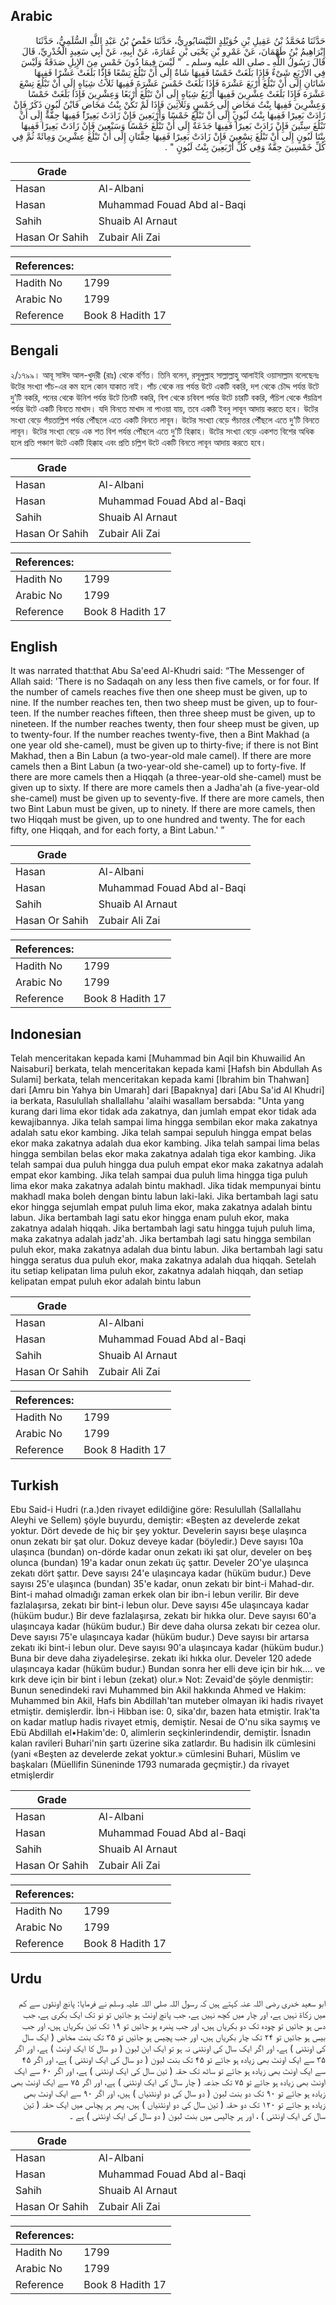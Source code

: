 ## Arabic


<div dir="rtl" lang="ar" style={{fontSize:'larger',backgroundColor:'#f8f9fa',padding:20}}>
حَدَّثَنَا مُحَمَّدُ بْنُ عَقِيلِ بْنِ خُوَيْلِدٍ النَّيْسَابُورِيُّ، حَدَّثَنَا حَفْصُ بْنُ عَبْدِ اللَّهِ السُّلَمِيُّ، حَدَّثَنَا إِبْرَاهِيمُ بْنُ طَهْمَانَ، عَنْ عَمْرِو بْنِ يَحْيَى بْنِ عُمَارَةَ، عَنْ أَبِيهِ، عَنْ أَبِي سَعِيدٍ الْخُدْرِيِّ، قَالَ قَالَ رَسُولُ اللَّهِ ـ صلى الله عليه وسلم ـ ‏ "‏ لَيْسَ فِيمَا دُونَ خَمْسٍ مِنَ الإِبِلِ صَدَقَةٌ وَلَيْسَ فِي الأَرْبَعِ شَىْءٌ فَإِذَا بَلَغَتْ خَمْسًا فَفِيهَا شَاةٌ إِلَى أَنْ تَبْلُغَ تِسْعًا فَإِذَا بَلَغَتْ عَشْرًا فَفِيهَا شَاتَانِ إِلَى أَنْ تَبْلُغَ أَرْبَعَ عَشْرَةَ فَإِذَا بَلَغَتْ خَمْسَ عَشْرَةَ فَفِيهَا ثَلاَثُ شِيَاهٍ إِلَى أَنْ تَبْلُغَ تِسْعَ عَشْرَةَ فَإِذَا بَلَغَتْ عِشْرِينَ فَفِيهَا أَرْبَعُ شِيَاهٍ إِلَى أَنْ تَبْلُغَ أَرْبَعًا وَعِشْرِينَ فَإِذَا بَلَغَتْ خَمْسًا وَعِشْرِينَ فَفِيهَا بِنْتُ مَخَاضٍ إِلَى خَمْسٍ وَثَلاَثِينَ فَإِذَا لَمْ تَكُنْ بِنْتُ مَخَاضٍ فَابْنُ لَبُونٍ ذَكَرٌ فَإِنْ زَادَتْ بَعِيرًا فَفِيهَا بِنْتُ لَبُونٍ إِلَى أَنْ تَبْلُغَ خَمْسًا وَأَرْبَعِينَ فَإِنْ زَادَتْ بَعِيرًا فَفِيهَا حِقَّةٌ إِلَى أَنْ تَبْلُغَ سِتِّينَ فَإِنْ زَادَتْ بَعِيرًا فَفِيهَا جَذَعَةٌ إِلَى أَنْ تَبْلُغَ خَمْسًا وَسَبْعِينَ فَإِنْ زَادَتْ بَعِيرًا فَفِيهَا بِنْتَا لَبُونٍ إِلَى أَنْ تَبْلُغَ تِسْعِينَ فَإِنْ زَادَتْ بَعِيرًا فَفِيهَا حِقَّتَانِ إِلَى أَنْ تَبْلُغَ عِشْرِينَ وَمِائَةً ثُمَّ فِي كُلِّ خَمْسِينَ حِقَّةٌ وَفِي كُلِّ أَرْبَعِينَ بِنْتُ لَبُونٍ ‏"‏ ‏.‏
</div>
<div style={{backgroundColor:'#f8f9fa',padding:20, marginBottom: 10}}><table> <thead> <tr> <th>Grade</th> <th></th> </tr> </thead> <tbody> <tr><td>Hasan</td><td>Al-Albani</td></tr><tr><td>Hasan</td><td>Muhammad Fouad Abd al-Baqi</td></tr><tr><td>Sahih</td><td>Shuaib Al Arnaut</td></tr><tr><td>Hasan Or Sahih</td><td>Zubair Ali Zai</td></tr></tbody></table><table> <thead> <tr> <th>References:</th> <th></th> </tr> </thead> <tbody><tr><td>Hadith No</td><td>1799</td></tr><tr><td>Arabic No</td><td>1799</td></tr><tr><td>Reference</td><td>Book 8 Hadith 17</td></tr></tbody></table></div>

## Bengali


<div dir="ltr" lang="bn" style={{fontSize:'larger',backgroundColor:'#f8f9fa',padding:20}}>
২/১৭৯৯। আবূ সাঈদ আল-খুদরী (রাঃ) থেকে বর্ণিত। তিনি বলেন, রসূলুল্লাহ সাল্লাল্লাহু আলাইহি ওয়াসাল্লাম বলেছেনঃ উটের সংখ্যা পাঁচ-এর কম হলে কোন যাকাত নাই। পাঁচ থেকে নয় পর্যন্ত উটে একটি বকরি, দশ থেকে চৌদ্দ পর্যন্ত উটে দু’টি বকরি, পনের থেকে উনিশ পর্যন্ত উটে তিনটি বকরি, বিশ থেকে চবিবশ পর্যন্ত উটে চারটি বকরি, পঁচিশ থেকে পঁয়ত্রিশ পর্যন্ত উটে একটি বিনতে মাখাদ। যদি বিনতে মাখাদ না পাওয়া যায়, তবে একটি ইবনু লাবূন আদায় করতে হবে। উটের সংখ্যা বেড়ে পঁয়তাল্লিশ পর্যন্ত পৌঁছলে এতে একটি বিনতে লাবূন। উটের সংখ্যা বেড়ে পঁচাত্তর পৌঁছলে এতে দু’টি বিনতে লাবূন। উটের সংখ্যা বেড়ে এক শত বিশ পর্যন্ত পৌঁছলে এতে দু’টি হিক্কাহ। উটের সংখ্যা বেড়ে একশত বিশের অধিক হলে প্রতি পঞ্চাশ উটে একটি হিক্কাহ এবং প্রতি চল্লিশ উটে একটি বিনতে লাবূন আদায় করতে হবে।
</div>
<div style={{backgroundColor:'#f8f9fa',padding:20, marginBottom: 10}}><table> <thead> <tr> <th>Grade</th> <th></th> </tr> </thead> <tbody> <tr><td>Hasan</td><td>Al-Albani</td></tr><tr><td>Hasan</td><td>Muhammad Fouad Abd al-Baqi</td></tr><tr><td>Sahih</td><td>Shuaib Al Arnaut</td></tr><tr><td>Hasan Or Sahih</td><td>Zubair Ali Zai</td></tr></tbody></table><table> <thead> <tr> <th>References:</th> <th></th> </tr> </thead> <tbody><tr><td>Hadith No</td><td>1799</td></tr><tr><td>Arabic No</td><td>1799</td></tr><tr><td>Reference</td><td>Book 8 Hadith 17</td></tr></tbody></table></div>

## English


<div dir="ltr" lang="en" style={{fontSize:'larger',backgroundColor:'#f8f9fa',padding:20}}>
It was narrated that:that Abu Sa'eed Al-Khudri said: “The Messenger of Allah said: 'There is no Sadaqah on any less then five camels, or for four. If the number of camels reaches five then one sheep must be given, up to nine. If the number reaches ten, then two sheep must be given, up to fourteen. If the number reaches fifteen, then three sheep must be given, up to nineteen. If the number reaches twenty, then four sheep must be given, up to twenty-four. If the number reaches twenty-five, then a Bint Makhad (a one year old she-camel), must be given up to thirty-five; if there is not Bint Makhad, then a Bin Labun (a two-year-old male camel). If there are more camels then a Bint Labun (a two-year-old she-camel) up to forty-five. If there are more camels then a Hiqqah (a three-year-old she-camel) must be given up to sixty. If there are more camels then a Jadha'ah (a five-year-old she-camel) must be given up to seventy-five. If there are more camels, then two Bint Labun must be given, up to ninety. If there are more camels, then two Hiqqah must be given, up to one hundred and twenty. The for each fifty, one Hiqqah, and for each forty, a Bint Labun.' ”
</div>
<div style={{backgroundColor:'#f8f9fa',padding:20, marginBottom: 10}}><table> <thead> <tr> <th>Grade</th> <th></th> </tr> </thead> <tbody> <tr><td>Hasan</td><td>Al-Albani</td></tr><tr><td>Hasan</td><td>Muhammad Fouad Abd al-Baqi</td></tr><tr><td>Sahih</td><td>Shuaib Al Arnaut</td></tr><tr><td>Hasan Or Sahih</td><td>Zubair Ali Zai</td></tr></tbody></table><table> <thead> <tr> <th>References:</th> <th></th> </tr> </thead> <tbody><tr><td>Hadith No</td><td>1799</td></tr><tr><td>Arabic No</td><td>1799</td></tr><tr><td>Reference</td><td>Book 8 Hadith 17</td></tr></tbody></table></div>

## Indonesian


<div dir="ltr" lang="id" style={{fontSize:'larger',backgroundColor:'#f8f9fa',padding:20}}>
Telah menceritakan kepada kami [Muhammad bin Aqil bin Khuwailid An Naisaburi] berkata, telah menceritakan kepada kami [Hafsh bin Abdullah As Sulami] berkata, telah menceritakan kepada kami [Ibrahim bin Thahwan] dari [Amru bin Yahya bin Umarah] dari [Bapaknya] dari [Abu Sa'id Al Khudri] ia berkata, Rasulullah shallallahu 'alaihi wasallam bersabda: "Unta yang kurang dari lima ekor tidak ada zakatnya, dan jumlah empat ekor tidak ada kewajibannya. Jika telah sampai lima hingga sembilan ekor maka zakatnya adalah satu ekor kambing. Jika telah sampai sepuluh hingga empat belas ekor maka zakatnya adalah dua ekor kambing. Jika telah sampai lima belas hingga sembilan belas ekor maka zakatnya adalah tiga ekor kambing. Jika telah sampai dua puluh hingga dua puluh empat ekor maka zakatnya adalah empat ekor kambing. Jika telah sampai dua puluh lima hingga tiga puluh lima ekor maka zakatnya adalah bintu makhadl. Jika tidak mempunyai bintu makhadl maka boleh dengan bintu labun laki-laki. Jika bertambah lagi satu ekor hingga sejumlah empat puluh lima ekor, maka zakatnya adalah bintu labun. Jika bertambah lagi satu ekor hingga enam puluh ekor, maka zakatnya adalah hiqqah. Jika bertambah lagi satu hingga tujuh puluh lima, maka zakatnya adalah jadz'ah. Jika bertambah lagi satu hingga sembilan puluh ekor, maka zakatnya adalah dua bintu labun. Jika bertambah lagi satu hingga seratus dua puluh ekor, maka zakatnya adalah dua hiqqah. Setelah itu setiap kelipatan lima puluh ekor, zakatnya adalah hiqqah, dan setiap kelipatan empat puluh ekor adalah bintu labun
</div>
<div style={{backgroundColor:'#f8f9fa',padding:20, marginBottom: 10}}><table> <thead> <tr> <th>Grade</th> <th></th> </tr> </thead> <tbody> <tr><td>Hasan</td><td>Al-Albani</td></tr><tr><td>Hasan</td><td>Muhammad Fouad Abd al-Baqi</td></tr><tr><td>Sahih</td><td>Shuaib Al Arnaut</td></tr><tr><td>Hasan Or Sahih</td><td>Zubair Ali Zai</td></tr></tbody></table><table> <thead> <tr> <th>References:</th> <th></th> </tr> </thead> <tbody><tr><td>Hadith No</td><td>1799</td></tr><tr><td>Arabic No</td><td>1799</td></tr><tr><td>Reference</td><td>Book 8 Hadith 17</td></tr></tbody></table></div>

## Turkish


<div dir="ltr" lang="tr" style={{fontSize:'larger',backgroundColor:'#f8f9fa',padding:20}}>
Ebu Said-i Hudri (r.a.)den rivayet edildiğine göre: Resulullah (Sallallahu Aleyhi ve Sellem) şöyle buyurdu, demiştir: «Beşten az develerde zekat yoktur. Dört devede de hiç bir şey yoktur. Develerin sayısı beşe ulaşınca onun zekatı bir şat olur. Dokuz deveye kadar (böyledir.) Deve sayısı 10a ulaşınca (bundan) on-dörde kadar onun zekatı iki şat olur, develer on beş olunca (bundan) 19'a kadar onun zekatı üç şattır. Develer 2O'ye ulaşınca zekatı dört şattır. Deve sayısı 24'e ulaşıncaya kadar (hüküm budur.) Deve sayısı 25'e ulaşınca (bundan) 35'e kadar, onun zekatı bir bint-i Mahad-dır. Bint-i mahad olmadığı zaman erkek olan bir ibn-i lebun verilir. Bir deve fazlalaşırsa, zekatı bir bint-i lebun olur. Deve sayısı 45e ulaşıncaya kadar (hüküm budur.) Bir deve fazlalaşırsa, zekatı bir hıkka olur. Deve sayısı 60'a ulaşıncaya kadar (hüküm budur.) Bir deve daha olursa zekatı bir cezea olur. Deve sayısı 75'e ulaşıncaya kadar (hüküm budur.) Deve sayısı bir artarsa zekatı iki bint-i lebun olur. Deve sayısı 90'a ulaşıncaya kadar (hüküm budur.) Buna bir deve daha ziyadeleşirse. zekatı iki hıkka olur. Develer 120 adede ulaşıncaya kadar (hüküm budur.) Bundan sonra her elli deve için bir hık.... ve kırk deve için bir bint i lebun (zekat) olur.» Not: Zevaid'de şöyle denmiştir: Bunun senedindeki ravi Muhammed bin Akil hakkında Ahmed ve Hakim: Muhammed bin Akil, Hafs bin Abdillah'tan muteber olmayan iki hadis rivayet etmiştir. demişlerdir. İbn-i Hibban ise: 0, sika'dır, bazen hata etmiştir. Irak'ta on kadar matlup hadis rivayet etmiş, demiştir. Nesai de O'nu sika saymış ve Ebü Abdillah el•Hakim'de: 0, alimlerin seçkinlerindendir, demiştir. İsnadın kalan ravileri Buhari'nin şartı üzerine sika zatlardır. Bu hadisin ilk cümlesini (yani «Beşten az develerde zekat yoktur.» cümlesini Buhari, Müslim ve başkaları (Müellifin Süneninde 1793 numarada geçmiştir.) da rivayet etmişlerdir
</div>
<div style={{backgroundColor:'#f8f9fa',padding:20, marginBottom: 10}}><table> <thead> <tr> <th>Grade</th> <th></th> </tr> </thead> <tbody> <tr><td>Hasan</td><td>Al-Albani</td></tr><tr><td>Hasan</td><td>Muhammad Fouad Abd al-Baqi</td></tr><tr><td>Sahih</td><td>Shuaib Al Arnaut</td></tr><tr><td>Hasan Or Sahih</td><td>Zubair Ali Zai</td></tr></tbody></table><table> <thead> <tr> <th>References:</th> <th></th> </tr> </thead> <tbody><tr><td>Hadith No</td><td>1799</td></tr><tr><td>Arabic No</td><td>1799</td></tr><tr><td>Reference</td><td>Book 8 Hadith 17</td></tr></tbody></table></div>

## Urdu


<div dir="rtl" lang="ur" style={{fontSize:'larger',backgroundColor:'#f8f9fa',padding:20}}>
ابو سعید خدری رضی اللہ عنہ کہتے ہیں کہ رسول اللہ صلی اللہ علیہ وسلم نے فرمایا: پانچ اونٹوں سے کم میں زکاۃ نہیں ہے، اور چار میں کچھ نہیں ہے، جب پانچ اونٹ ہو جائیں تو نو تک ایک بکری ہے، جب دس ہو جائیں تو چودہ تک دو بکریاں ہیں، اور جب پندرہ ہو جائیں تو ۱۹ تک تین بکریاں ہیں، اور جب بیس ہو جائیں تو ۲۴ تک چار بکریاں ہیں، اور جب پچیس ہو جائیں تو ۳۵ تک بنت مخاض ( ایک سال کی اونٹنی ) ہے، اور اگر ایک سال کی اونٹنی نہ ہو تو ایک ابن لبون ( دو سال کا ایک اونٹ ) ہے، اور اگر ۳۵ سے ایک اونٹ بھی زیادہ ہو جائے تو ۴۵ تک بنت لبون ( دو سال کی ایک اونٹنی ) ہے، اور اگر ۴۵ سے ایک اونٹ بھی زیادہ ہو جائے تو ساٹھ تک حقہ ( تین سال کی ایک اونٹنی ) ہے، اور اگر ۶۰ سے ایک اونٹ بھی زیادہ ہو جائے تو ۷۵ تک جذعہ ( چار سال کی ایک اونٹنی ) ہے، اور اگر ۷۵ سے ایک اونٹ بھی زیادہ ہو جائے تو ۹۰ تک دو بنت لبون ( دو سال کی دو اونٹنیاں ) ہیں، اور اگر ۹۰ سے ایک اونٹ بھی زیادہ ہو جائے تو ۱۲۰ تک دو حقہ ( تین سال کی دو اونٹنیاں ) ہیں، پھر ہر پچاس میں ایک حقہ ( تین سال کی ایک اونٹنی ) ، اور ہر چالیس میں بنت لبون ( دو سال کی ایک اونٹنی ) ہے ۔
</div>
<div style={{backgroundColor:'#f8f9fa',padding:20, marginBottom: 10}}><table> <thead> <tr> <th>Grade</th> <th></th> </tr> </thead> <tbody> <tr><td>Hasan</td><td>Al-Albani</td></tr><tr><td>Hasan</td><td>Muhammad Fouad Abd al-Baqi</td></tr><tr><td>Sahih</td><td>Shuaib Al Arnaut</td></tr><tr><td>Hasan Or Sahih</td><td>Zubair Ali Zai</td></tr></tbody></table><table> <thead> <tr> <th>References:</th> <th></th> </tr> </thead> <tbody><tr><td>Hadith No</td><td>1799</td></tr><tr><td>Arabic No</td><td>1799</td></tr><tr><td>Reference</td><td>Book 8 Hadith 17</td></tr></tbody></table></div>